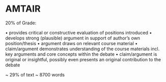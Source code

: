# AMTAIR


20% of Grade:

• provides critical or constructive evaluation
of positions introduced
• develops strong (plausible) argument in
support of author’s own position/thesis
• argument draws on relevant course material
• claim/argument demonstrates
understanding of the course materials incl.
key arguments and core concepts within the
debate
• claim/argument is original or insightful,
possibly even presents an original contribution to the debate 

~ 29% of text ~ 8700 words

<!-- {{< embed Implementation.qmd >}} -->

<!-- {{< embed Results.qmd >}} -->



